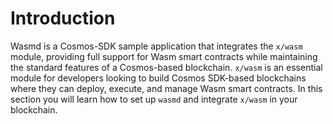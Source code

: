 # Introduction

Wasmd is a Cosmos-SDK sample application that integrates the `x/wasm` module, providing full support
for Wasm smart contracts while maintaining the standard features of a Cosmos-based blockchain.
`x/wasm` is an essential module for developers looking to build Cosmos SDK-based blockchains where
they can deploy, execute, and manage Wasm smart contracts. In this section you will learn how to set
up `wasmd` and integrate `x/wasm` in your blockchain.

